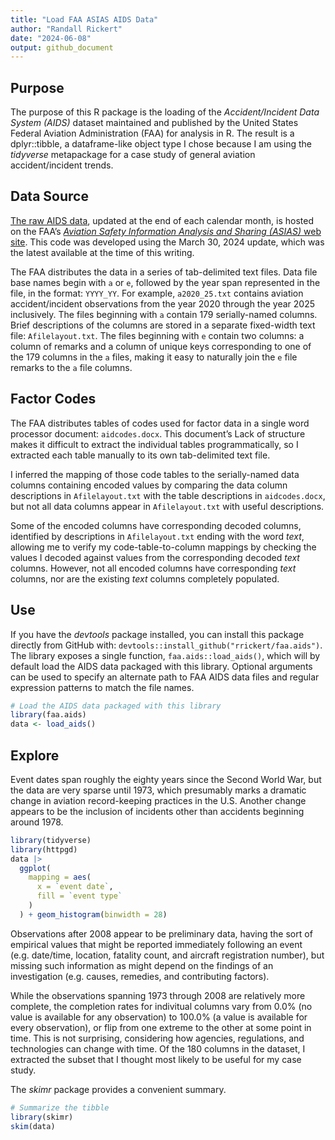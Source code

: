 ```yaml
---
title: "Load FAA ASIAS AIDS Data"
author: "Randall Rickert"
date: "2024-06-08"
output: github_document
---
```


## Purpose

The purpose of this R package is the loading of the *Accident/Incident Data System (AIDS)* dataset maintained and published by the United States Federal Aviation Administration (FAA) for analysis in R. The result is a dplyr::tibble, a dataframe-like object type I chose because I am using the _tidyverse_ metapackage for a case study of general aviation accident/incident trends.

## Data Source

[The raw AIDS data](https://www.asias.faa.gov/apex/f?p=100:189:::NO), updated at the end of each calendar month, is hosted on the FAA's [*Aviation Safety Information Analysis and Sharing (ASIAS)* web site](https://www.asias.faa.gov/). This code was developed using the March 30, 2024 update, which was the latest available at the time of this writing.

The FAA distributes the data in a series of tab-delimited text files. Data file base names begin with `a` or `e`, followed by the year span represented in the file, in the format: `YYYY_YY`. For example, `a2020_25.txt` contains aviation accident/incident observations from the year 2020 through the year 2025 inclusively. The files beginning with `a` contain 179 serially-named columns. Brief descriptions of the columns are stored in a separate fixed-width text file: `Afilelayout.txt`. The files beginning with `e` contain two columns: a column of remarks and a column of unique keys corresponding to one of the 179 columns in the `a` files, making it easy to naturally join the `e` file remarks to the `a` file columns.

## Factor Codes

The FAA distributes tables of codes used for factor data in a single word processor document: `aidcodes.docx`. This document's Lack of structure makes it difficult to extract the individual tables programmatically, so I extracted each table manually to its own tab-delimited text file.

I inferred the mapping of those code tables to the serially-named data columns containing encoded values by comparing the data column descriptions in `Afilelayout.txt` with the table descriptions in `aidcodes.docx`, but not all data columns appear in `Afilelayout.txt` with useful descriptions.

Some of the encoded columns have corresponding decoded columns, identified by descriptions in `Afilelayout.txt` ending with the word _text_, allowing me to verify my code-table-to-column mappings by checking the values I decoded against values from the corresponding decoded _text_ columns. However, not all encoded columns have corresponding _text_ columns, nor are the existing _text_ columns completely populated.

## Use

If you have the _devtools_ package installed, you can install this package directly from GitHub with: `devtools::install_github("rrickert/faa.aids")`. The library exposes a single function, `faa.aids::load_aids()`, which will by default load the AIDS data packaged with this library. Optional arguments can be used to specify an alternate path to FAA AIDS data files and regular expression patterns to match the file names.

```r
# Load the AIDS data packaged with this library
library(faa.aids)
data <- load_aids()
```

## Explore

Event dates span roughly the eighty years since the Second World War, but the data are very sparse until 1973, which presumably marks a dramatic change in aviation record-keeping practices in the U.S. Another change appears to be the inclusion of incidents other than accidents beginning around 1978.

```r
library(tidyverse)
library(httpgd)
data |>
  ggplot(
    mapping = aes(
      x = `event date`,
      fill = `event type`
    )
  ) + geom_histogram(binwidth = 28)
```

Observations after 2008 appear to be preliminary data, having the sort of empirical values that might be reported immediately following an event (e.g. date/time, location, fatality count, and aircraft registration number), but missing such information as might depend on the findings of an investigation (e.g. causes, remedies, and contributing factors).

While the observations spanning 1973 through 2008 are relatively more complete, the completion rates for indivitual columns vary from 0.0% (no value is available for any observation) to 100.0% (a value is available for every observation), or flip from one extreme to the other at some point in time. This is not surprising, considering how agencies, regulations, and technologies can change with time. Of the 180 columns in the dataset, I extracted the subset that I thought most likely to be useful for my case study.

The _skimr_ package provides a convenient summary.

```r
# Summarize the tibble
library(skimr)
skim(data)
```